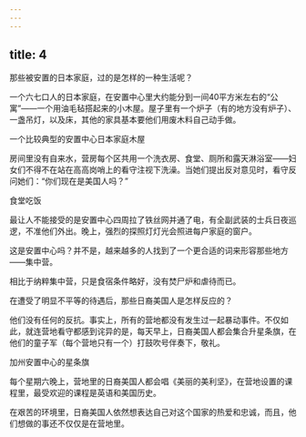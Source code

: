 ```yaml
---
---
---
```

title: 4
---



那些被安置的日本家庭，过的是怎样的一种生活呢？

一个六七口人的日本家庭，在安置中心里大约能分到一间40平方米左右的“公寓”——一个用油毛毡搭起来的小木屋。屋子里有一个炉子（有的地方没有炉子）、一盏吊灯，以及床，其他的家具基本要他们用废木料自己动手做。

一个比较典型的安置中心日本家庭木屋



房间里没有自来水，营房每个区共用一个洗衣房、食堂、厕所和露天淋浴室——妇女们不得不在站在高高岗哨上的看守注视下洗澡。当她们提出反对意见时，看守反问她们：“你们现在是美国人吗？”

食堂吃饭



最让人不能接受的是安置中心四周拉了铁丝网并通了电，有全副武装的士兵日夜巡逻，不准他们外出。晚上，强烈的探照灯灯光会照进每户家庭的窗户。

这是安置中心吗？并不是，越来越多的人找到了一个更合适的词来形容那些地方——集中营。

相比于纳粹集中营，只是食宿条件略好，没有焚尸炉和虐待而已。

在遭受了明显不平等的待遇后，那些日裔美国人是怎样反应的？

他们没有任何的反抗。事实上，所有的营地都没有发生过一起暴动事件。不仅如此，就连营地看守都感到诧异的是，每天早上，日裔美国人都会集合升星条旗，在他们的童子军（每个营地只有一个）打鼓吹号伴奏下，敬礼。

加州安置中心的星条旗



每个星期六晚上，营地里的日裔美国人都会唱《美丽的美利坚》，在营地设置的课程里，最受欢迎的课程是英语和美国历史。

在艰苦的环境里，日裔美国人依然想表达自己对这个国家的热爱和忠诚，而且，他们想做的事还不仅仅是在营地里。